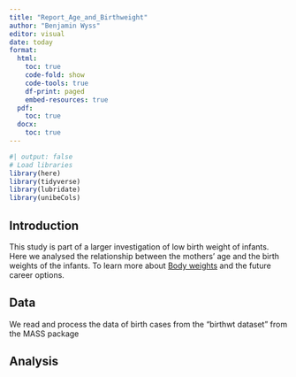 ```yaml
---
title: "Report_Age_and_Birthweight"
author: "Benjamin Wyss"
editor: visual
date: today
format:
  html:
    toc: true
    code-fold: show
    code-tools: true
    df-print: paged
    embed-resources: true
  pdf:
    toc: true
  docx:
    toc: true
---
```


```r
#| output: false
# Load libraries
library(here)
library(tidyverse)
library(lubridate)
library(unibeCols)
```

## Introduction

This study is part of a larger investigation of low birth weight of infants. Here we analysed the relationship between the mothers' age and the birth weights of the infants. To learn more about [Body weights](https://www.japanwelt.de/blog/sumo-ringen-leitfaden-fuer-japans-nationalsport) and the future career options.

## Data

We read and process the data of birth cases from the "birthwt dataset" from the MASS package




## Analysis

